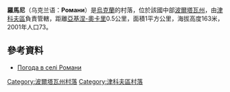 {{coord|49|58|58|N|34|24|4|E|scale:100000_region:UA|display=title}}

'''羅馬尼'''（乌克兰语：'''Романи'''）是[[烏克蘭|烏克蘭]]的村落，位於該國中部[[波爾塔瓦州|波爾塔瓦州]]，由[[津科夫區|津科夫區]]負責管轄，距離[[亞基涅-奧卡里|亞基涅-奧卡里]]0.5公里，面積1平方公里，海拔高度163米，2001年人口73。

==參考資料==
* [http://weather.in.ua/ua/poltavskaja/22678 Погода в селі Романи]

{{DEFAULTSORT:Романи}}
[[Category:波爾塔瓦州村落|Category:波爾塔瓦州村落]]
[[Category:津科夫區村落|Category:津科夫區村落]]


{{Poltava-geo-stub}}